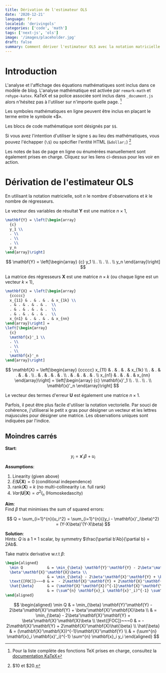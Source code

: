 ```yaml
---
title: Dérivation de l'estimateur OLS
date: '2020-12-21'
language: fr
localeid: 'derivingols'
categories: ['code', 'math']
tags: ['next-js', 'ols']
image: '/images/placeholder.jpg'
draft: false
summary: Comment dériver l'estimateur OLS avec la notation matricielle et une visite guidée de la composition mathématique, en utilisant markdown et à l'aide de KaTeX.
---
```


# Introduction

L'analyse et l'affichage des équations mathématiques sont inclus dans ce modèle de blog. L'analyse mathématique est activée par `remark-math` et `rehype-katex`.
KaTeX et sa police associée sont inclus dans `_document.js` alors n'hésitez pas à l'utiliser sur n'importe quelle page.
[^footnote]

[^footnote]: Pour la liste complète des fonctions TeX prises en charge, consultez la [documentation KaTeX](https://katex.org/docs/supported.html)

Les symboles mathématiques en ligne peuvent être inclus en plaçant le terme entre le symbole «$».

Les blocs de code mathématique sont désignés par `$$`.

Si vous avez l'intention d'utiliser le signe `$` au lieu des mathématiques, vous pouvez l'échapper (`\$`) ou spécifier l'entité HTML (`&dollar;`) [^2]

Les notes de bas de page en ligne ou énumérées manuellement sont également prises en charge. Cliquez sur les liens ci-dessus pour les voir en action.

[^2]: \$10 et &dollar;20.

# Dérivation de l'estimateur OLS

En utilisant la notation matricielle, soit $n$ le nombre d'observations et $k$ le nombre de régresseurs.

Le vecteur des variables de résultat $\mathbf{Y}$ est une matrice $n \times 1$,

```tex
\mathbf{Y} = \left[\begin{array}
  {c}
  y_1 \\
  . \\
  . \\
  . \\
  y_n
\end{array}\right]
```

$$
\mathbf{Y} = \left[\begin{array}
  {c}
  y_1 \\
  . \\
  . \\
  . \\
  y_n
\end{array}\right]
$$

La matrice des régresseurs $\mathbf{X}$ est une matrice $n \times k$ (ou chaque ligne est un vecteur $k \times 1$),

```latex
\mathbf{X} = \left[\begin{array}
  {ccccc}
  x_{11} & . & . & . & x_{1k} \\
  . & . & . & . & .  \\
  . & . & . & . & .  \\
  . & . & . & . & .  \\
  x_{n1} & . & . & . & x_{nn}
\end{array}\right] =
\left[\begin{array}
  {c}
  \mathbf{x}'_1 \\
  . \\
  . \\
  . \\
  \mathbf{x}'_n
\end{array}\right]
```

$$
\mathbf{X} = \left[\begin{array}
  {ccccc}
  x_{11} & . & . & . & x_{1k} \\
  . & . & . & . & .  \\
  . & . & . & . & .  \\
  . & . & . & . & .  \\
  x_{n1} & . & . & . & x_{nn}
\end{array}\right] =
\left[\begin{array}
  {c}
  \mathbf{x}'_1 \\
  . \\
  . \\
  . \\
  \mathbf{x}'_n
\end{array}\right]
$$

Le vecteur des termes d'erreur $\mathbf{U}$ est également une matrice $n \times 1$.

Parfois, il peut être plus facile d'utiliser la notation vectorielle. Par souci de cohérence, j'utiliserai le petit x gras pour désigner un vecteur et les lettres majuscules pour désigner une matrice. Les observations uniques sont indiquées par l'indice.

## Moindres carrés

**Start**:  
$$y_i = \mathbf{x}'_i \beta + u_i$$

**Assumptions**:

1. Linearity (given above)
2. $E(\mathbf{U}|\mathbf{X}) = 0$ (conditional independence)
3. rank($\mathbf{X}$) = $k$ (no multi-collinearity i.e. full rank)
4. $Var(\mathbf{U}|\mathbf{X}) = \sigma^2 I_n$ (Homoskedascity)

**Aim**:  
Find $\beta$ that minimises the sum of squared errors:

$$
Q = \sum_{i=1}^{n}{u_i^2} = \sum_{i=1}^{n}{(y_i - \mathbf{x}'_i\beta)^2} = (Y-X\beta)'(Y-X\beta)
$$

**Solution**:  
Hints: $Q$ is a $1 \times 1$ scalar, by symmetry $\frac{\partial b'Ab}{\partial b} = 2Ab$.

Take matrix derivative w.r.t $\beta$:

```tex
\begin{aligned}
  \min Q           & = \min_{\beta} \mathbf{Y}'\mathbf{Y} - 2\beta'\mathbf{X}'\mathbf{Y} +
  \beta'\mathbf{X}'\mathbf{X}\beta \\
                   & = \min_{\beta} - 2\beta'\mathbf{X}'\mathbf{Y} + \beta'\mathbf{X}'\mathbf{X}\beta \\
  \text{[FOC]}~~~0 & =  - 2\mathbf{X}'\mathbf{Y} + 2\mathbf{X}'\mathbf{X}\hat{\beta}                  \\
  \hat{\beta}      & = (\mathbf{X}'\mathbf{X})^{-1}\mathbf{X}'\mathbf{Y}                              \\
                   & = (\sum^{n} \mathbf{x}_i \mathbf{x}'_i)^{-1} \sum^{n} \mathbf{x}_i y_i
\end{aligned}
```

$$
\begin{aligned}
  \min Q           & = \min_{\beta} \mathbf{Y}'\mathbf{Y} - 2\beta'\mathbf{X}'\mathbf{Y} +
  \beta'\mathbf{X}'\mathbf{X}\beta \\
                   & = \min_{\beta} - 2\beta'\mathbf{X}'\mathbf{Y} + \beta'\mathbf{X}'\mathbf{X}\beta \\
  \text{[FOC]}~~~0 & =  - 2\mathbf{X}'\mathbf{Y} + 2\mathbf{X}'\mathbf{X}\hat{\beta}                  \\
  \hat{\beta}      & = (\mathbf{X}'\mathbf{X})^{-1}\mathbf{X}'\mathbf{Y}                              \\
                   & = (\sum^{n} \mathbf{x}_i \mathbf{x}'_i)^{-1} \sum^{n} \mathbf{x}_i y_i
\end{aligned}
$$
